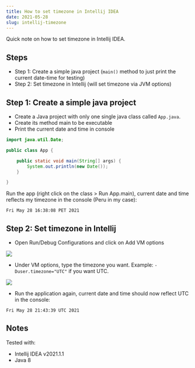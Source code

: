 ```yaml
---
title: How to set timezone in Intellij IDEA
date: 2021-05-28
slug: intellij-timezone
---
```


Quick note on how to set timezone in Intellij IDEA.

## Steps

- Step 1: Create a simple java project (`main()` method to just print the current date-time for testing)
- Step 2: Set timezone in Intellij (will set timezone via JVM options)

## Step 1: Create a simple java project

- Create a Java project with only one single java class called `App.java`.
- Create its method main to be executable
- Print the current date and time in console

```java
import java.util.Date;

public class App {

    public static void main(String[] args) {
        System.out.println(new Date());
    }

}
```

Run the app (right click on the class > Run App.main), current date and time reflects my timezone in the console (Peru in my case):

```
Fri May 28 16:38:08 PET 2021
```

## Step 2: Set timezone in Intellij

- Open Run/Debug Configurations and click on Add VM options

![](./images/1.png)

- Under VM options, type the timezone you want. Example: `-Duser.timezone="UTC"` if you want UTC.

![](./images/2.png)

- Run the application again, current date and time should now reflect UTC in the console:

```
Fri May 28 21:43:39 UTC 2021
```

## Notes

Tested with:
- Intellij IDEA v2021.1.1
- Java 8